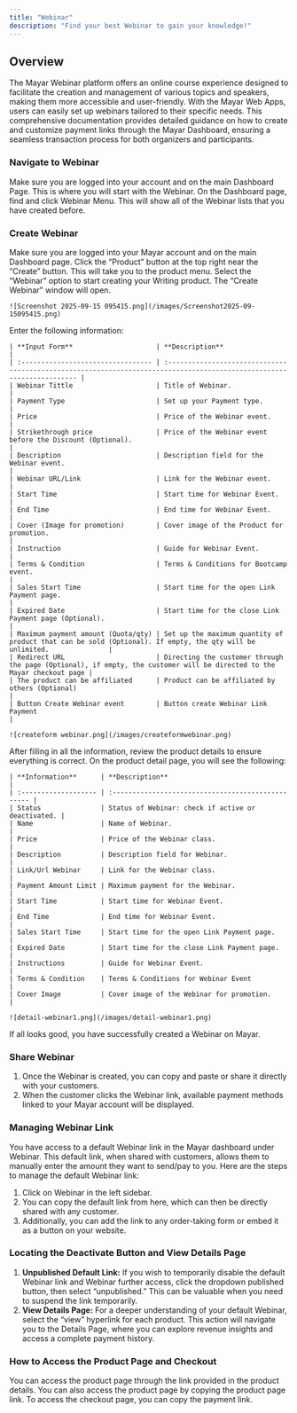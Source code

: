```yaml
---
title: "Webinar"
description: "Find your best Webinar to gain your knowledge!"
---
```


## Overview

The Mayar Webinar platform offers an online course experience designed to facilitate the creation and management of various topics and speakers, making them more accessible and user-friendly. With the Mayar Web Apps, users can easily set up webinars tailored to their specific needs. This comprehensive documentation provides detailed guidance on how to create and customize payment links through the Mayar Dashboard, ensuring a seamless transaction process for both organizers and participants.

### Navigate to Webinar

<Steps>
  <Step title="Log in to your Mayar Dashboard">
    Make sure you are logged into your account and on the main Dashboard Page. This is where you will start with the Webinar.
  </Step>
  <Step title="From the Sidebar menu, click on Webinar">
    On the Dashboard page, find and click Webinar Menu. This will show all of the Webinar lists that you have created before.
  </Step>
</Steps>

### Create Webinar

<Steps>
  <Step title="Go to Dashboard">
    Make sure you are logged into your Mayar account and on the main Dashboard page.
  </Step>
  <Step title="Access the Product Menu">
    Click the “Product” button at the top right near the “Create” button. This will take you to the product menu.
  </Step>
  <Step title="Choose Product Type">
    Select the “Webinar” option to start creating your Writing product. The “Create Webinar” window will open.

    ![Screenshot 2025-09-15 095415.png](/images/Screenshot2025-09-15095415.png)
  </Step>
  <Step title="Fill in Product Details">
    Enter the following information:

    | **Input Form**                     | **Description**                                                                                                        |
    | :--------------------------------- | :--------------------------------------------------------------------------------------------------------------------- |
    | Webinar Tittle                     | Title of Webinar.                                                                                                      |
    | Payment Type                       | Set up your Payment type.                                                                                              |
    | Price                              | Price of the Webinar event.                                                                                            |
    | Strikethrough price                | Price of the Webinar event before the Discount (Optional).                                                             |
    | Description                        | Description field for the Webinar event.                                                                               |
    | Webinar URL/Link                   | Link for the Webinar event.                                                                                            |
    | Start Time                         | Start time for Webinar Event.                                                                                          |
    | End Time                           | End time for Webinar Event.                                                                                            |
    | Cover (Image for promotion)        | Cover image of the Product for promotion.                                                                              |
    | Instruction                        | Guide for Webinar Event.                                                                                               |
    | Terms & Condition                  | Terms & Conditions for Bootcamp event.                                                                                 |
    | Sales Start Time                   | Start time for the open Link Payment page.                                                                             |
    | Expired Date                       | Start time for the close Link Payment page (Optional).                                                                 |
    | Maximum payment amount (Quota/qty) | Set up the maximum quantity of product that can be sold (Optional). If empty, the qty will be unlimited.               |
    | Redirect URL                       | Directing the customer through the page (Optional), if empty, the customer will be directed to the Mayar checkout page |
    | The product can be affiliated      | Product can be affiliated by others (Optional)                                                                         |
    | Button Create Webinar event        | Button create Webinar Link Payment                                                                                     |

    ![createform webinar.png](/images/createformwebinar.png)
  </Step>
  <Step title="Review and Finish">
    After filling in all the information, review the product details to ensure everything is correct. On the product detail page, you will see the following:

    | **Information**      | **Description**                                    |
    | :------------------- | :------------------------------------------------- |
    | Status               | Status of Webinar: check if active or deactivated. |
    | Name                 | Name of Webinar.                                   |
    | Price                | Price of the Webinar class.                        |
    | Description          | Description field for Webinar.                     |
    | Link/Url Webinar     | Link for the Webinar class.                        |
    | Payment Amount Limit | Maximum payment for the Webinar.                   |
    | Start Time           | Start time for Webinar Event.                      |
    | End Time             | End time for Webinar Event.                        |
    | Sales Start Time     | Start time for the open Link Payment page.         |
    | Expired Date         | Start time for the close Link Payment page.        |
    | Instructions         | Guide for Webinar Event.                           |
    | Terms & Condition    | Terms & Conditions for Webinar Event               |
    | Cover Image          | Cover image of the Webinar for promotion.          |

    ![detail-webinar1.png](/images/detail-webinar1.png)
  </Step>
</Steps>

If all looks good, you have successfully created a Webinar on Mayar.

### Share Webinar

1. Once the Webinar is created, you can copy and paste or share it directly with your customers.
2. When the customer clicks the Webinar link, available payment methods linked to your Mayar account will be displayed.

### Managing Webinar Link

You have access to a default Webinar link in the Mayar dashboard under Webinar. This default link, when shared with customers, allows them to manually enter the amount they want to send/pay to you. Here are the steps to manage the default Webinar link:

1. Click on Webinar in the left sidebar.
2. You can copy the default link from here, which can then be directly shared with any customer.
3. Additionally, you can add the link to any order-taking form or embed it as a button on your website.

### Locating the Deactivate Button and View Details Page

1. **Unpublished Default Link:** If you wish to temporarily disable the default Webinar link and Webinar further access, click the dropdown published button, then select “unpublished.” This can be valuable when you need to suspend the link temporarily.
2. **View Details Page:** For a deeper understanding of your default Webinar, select the “view” hyperlink for each product. This action will navigate you to the Details Page, where you can explore revenue insights and access a complete payment history.

### How to Access the Product Page and Checkout

<Steps>
  <Step title="Access Product Page">
    You can access the product page through the link provided in the product details.
  </Step>
  <Step title="Copy Product Page Link">
    You can also access the product page by copying the product page link.
  </Step>
  <Step title="Access Checkout Page">
    To access the checkout page, you can copy the payment link.
  </Step>
</Steps>